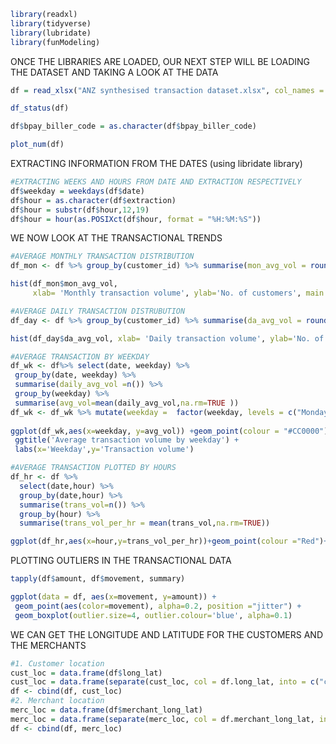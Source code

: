 ```{r}
library(readxl)
library(tidyverse)
library(lubridate)
library(funModeling)
```

ONCE THE LIBRARIES ARE LOADED, OUR NEXT STEP WILL BE LOADING THE DATASET AND TAKING A LOOK AT THE DATA
```{r}
df = read_xlsx("ANZ synthesised transaction dataset.xlsx", col_names = TRUE)
```

```{r}
df_status(df)
```
```{r}
df$bpay_biller_code = as.character(df$bpay_biller_code)
```

```{r}
plot_num(df)
```

EXTRACTING INFORMATION FROM THE DATES (using libridate library)
```{r}
#EXTRACTING WEEKS AND HOURS FROM DATE AND EXTRACTION RESPECTIVELY
df$weekday = weekdays(df$date)
df$hour = as.character(df$extraction)
df$hour = substr(df$hour,12,19)
df$hour = hour(as.POSIXct(df$hour, format = "%H:%M:%S"))
```

WE NOW LOOK AT THE TRANSACTIONAL TRENDS
```{r}
#AVERAGE MONTHLY TRANSACTION DISTRIBUTION
df_mon <- df %>% group_by(customer_id) %>% summarise(mon_avg_vol = round(n()/3,0))

hist(df_mon$mon_avg_vol,
     xlab= 'Monthly transaction volume', ylab='No. of customers', main = "Histogram of customers' monthly transaction volume",col = "#27ba9f")

#AVERAGE DAILY TRANSACTION DISTRUBUTION
df_day <- df %>% group_by(customer_id) %>% summarise(da_avg_vol = round(n()/91,0))

hist(df_day$da_avg_vol, xlab= 'Daily transaction volume', ylab='No. of customers', main = "Histogram of customers' Daily transaction volume",col = "#27ba9f")

#AVERAGE TRANSACTION BY WEEKDAY
df_wk <- df%>% select(date, weekday) %>%
 group_by(date, weekday) %>%
 summarise(daily_avg_vol =n()) %>%
 group_by(weekday) %>%
 summarise(avg_vol=mean(daily_avg_vol,na.rm=TRUE ))
df_wk <- df_wk %>% mutate(weekday =  factor(weekday, levels = c("Monday","Tuesday","Wednesday","Thursday","Friday","Saturday","Sunday"))) %>% arrange(weekday)
 
ggplot(df_wk,aes(x=weekday, y=avg_vol)) +geom_point(colour = "#CC0000")+geom_line(aes(group = 1), colour = "Steelblue") + 
 ggtitle('Average transaction volume by weekday') +
 labs(x='Weekday',y='Transaction volume')

#AVERAGE TRANSACTION PLOTTED BY HOURS
df_hr <- df %>%
  select(date,hour) %>%
  group_by(date,hour) %>%
  summarise(trans_vol=n()) %>%
  group_by(hour) %>%
  summarise(trans_vol_per_hr = mean(trans_vol,na.rm=TRUE))

ggplot(df_hr,aes(x=hour,y=trans_vol_per_hr))+geom_point(colour ="Red")+geom_line(aes(group = 1), colour ="Steelblue")+ ggtitle('Average transaction volume by hour') + labs(x='Hour',y='Transaction volume') + expand_limits( y = 0)
```

PLOTTING OUTLIERS IN THE TRANSACTIONAL DATA
```{r}
tapply(df$amount, df$movement, summary)

ggplot(data = df, aes(x=movement, y=amount)) +
 geom_point(aes(color=movement), alpha=0.2, position ="jitter") +
 geom_boxplot(outlier.size=4, outlier.colour='blue', alpha=0.1)
```

WE CAN GET THE LONGITUDE AND LATITUDE FOR THE CUSTOMERS AND THE MERCHANTS
```{r}
#1. Customer location
cust_loc = data.frame(df$long_lat)
cust_loc = data.frame(separate(cust_loc, col = df.long_lat, into = c("cust_long","cust_lat"), sep = " "))
df <- cbind(df, cust_loc)
#2. Merchant location
merc_loc = data.frame(df$merchant_long_lat)
merc_loc = data.frame(separate(merc_loc, col = df.merchant_long_lat, into = c("merc_long","merc_lat"), sep = " "))
df <- cbind(df, merc_loc)
```